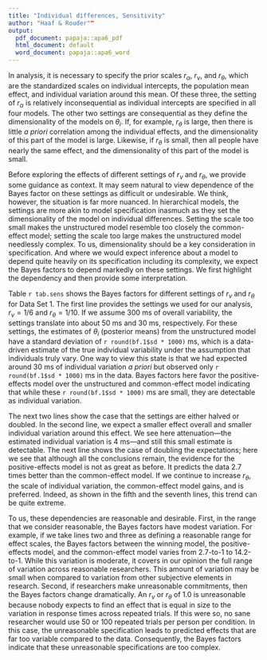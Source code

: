 ```yaml
---
title: "Individual differences, Sensitivity"
author: "Haaf & Rouder""
output:
  pdf_document: papaja::apa6_pdf
  html_document: default
  word_document: papaja::apa6_word
---
```


In analysis, it is necessary to specify the prior scales $r_\alpha$, $r_\nu$, and $r_\theta$, which are the standardized scales on individual intercepts, the population mean effect, and individual variation around this mean.  Of these three, the setting of $r_\alpha$ is relatively inconsequential as individual intercepts are specified in all four models.  The other two settings are consequential as they define the dimensionality of the models on $\theta_i$.  If, for example, $r_\theta$ is large, then there is little *a priori* correlation among the individual effects, and the dimensionality of this part of the model is large.  Likewise, if $r_\theta$ is small, then all people have nearly the same effect, and the dimensionality of this part of the model is small.

Before exploring the effects of different settings of $r_\nu$ and $r_\theta$, we provide some guidance as context.  It may seem natural to view dependence of the Bayes factor on these settings as difficult or undesirable.  We think, however, the situation is far more nuanced.  In hierarchical models, the settings are more akin to model specification inasmuch as they set the dimensionality of the model on individual differences.  Setting the scale too small makes the unstructured model resemble too closely the common-effect model; setting the scale too large makes the unstructured model needlessly complex.  To us, dimensionality should be a key consideration in specification.  And where we would expect inference about a model to depend quite heavily on its specification including its complexity, we expect the Bayes factors to depend markedly on these settings.  We first highlight the dependency and then provide some interpretation.

Table `r tab.sens` shows the Bayes factors for different settings of $r_\nu$ and $r_\theta$ for Data Set 1. The first line provides the settings we used for our analysis, $r_\nu = 1/6$ and $r_\theta = 1/10$.  If we assume 300 ms of overall variability, the settings translate into about 50 ms and 30 ms, respectively.  For these settings, the estimates of $\theta_i$ (posterior means) from the unstructured model have a standard deviation of `r round(bf.1$sd * 1000)` ms, which is a data-driven estimate of the true individual variability under the assumption that individuals truly vary.  One way to view this state is that we had expected around 30 ms of individual variation *a priori* but observed only `r round(bf.1$sd * 1000)` ms in the data.  Bayes factors here favor the positive-effects model over the unstructured and common-effect model indicating that while these `r round(bf.1$sd * 1000)` ms are small, they are detectable as individual variation.

The next two lines show the case that the settings are either halved or doubled.  In the second line, we expect a smaller effect overall and smaller individual variation around this effect.  We see here attenuation---the estimated individual variation is 4 ms---and still this small estimate is detectable.  The next line shows the case of doubling the expectations; here we see that although all the conclusions remain, the evidence for the positive-effects model is not as great as before.  It predicts the data 2.7 times better than the common-effect model.  If we continue to increase $r_\theta$, the scale of individual variation, the common-effect model gains, and is preferred.  Indeed, as shown in the fifth and the seventh lines, this trend can be quite extreme.  

To us, these dependencies are reasonable and desirable.  First, in the range that we consider reasonable, the Bayes factors have modest variation.  For example, if we take lines two and three as defining a reasonable range for effect scales, the Bayes factors between the winning model, the positive-effects model, and the common-effect model varies from 2.7-to-1 to 14.2-to-1.  While this variation is moderate, it covers in our opinion the full range of variation across reasonable researchers.  This amount of variation may be small when compared to variation from other subjective elements in research.  Second, if researchers make unreasonable commitments, then the Bayes factors change dramatically.  An $r_\nu$ or $r_\theta$ of 1.0 is unreasonable because nobody expects to find an effect that is equal in size to the variation in response times across repeated trials.  If this were so, no sane researcher would use 50 or 100 repeated trials per person per condition.  In this case, the unreasonable specification leads to predicted effects that are far too variable compared to the data. Consequently, the Bayes factors indicate that these unreasonable specifications are too complex.


